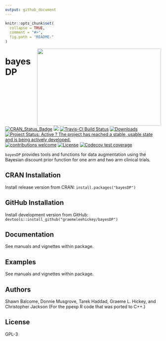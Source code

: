 ```yaml
---
output: github_document
---
```


<!-- README.md is generated from README.Rmd. Please edit that file -->

```r
knitr::opts_chunk$set(
  collapse = TRUE,
  comment = "#>",
  fig.path = "README-"
)
```

<img src="bayesDP-logo.png" width = "400" height = "250" align="right" />


# bayesDP

[![CRAN_Status_Badge](http://www.r-pkg.org/badges/version/bayesDP)](https://CRAN.R-project.org/package=bayesDP)
[![](http://cranlogs.r-pkg.org/badges/bayesDP)](https://CRAN.R-project.org/package=bayesDP)
[![Travis-CI Build
Status](https://travis-ci.org/graemeleehickey/bayesDP.svg?branch=master)](https://travis-ci.org/graemeleehickey/bayesDP)
[![Downloads](http://cranlogs.r-pkg.org/badges/bayesDP?color=brightgreen)](http://www.r-pkg.org/pkg/bayesDP)
[![Project Status: Active ? The project has reached a stable, usable state and
is being actively
developed.](http://www.repostatus.org/badges/latest/active.svg)](http://www.repostatus.org/#active)
[![contributions
welcome](https://img.shields.io/badge/contributions-welcome-brightgreen.svg?style=flat)](https://github.com/graemeleehickey/bayesDP/issues)
[![License](https://img.shields.io/badge/license-GPL%20%28%3E=%203%29-brightgreen.svg?style=flat)](http://www.gnu.org/licenses/gpl-3.0.html)
[![Codecov test coverage](https://codecov.io/gh/graemeleehickey/bayesDP/branch/master/graph/badge.svg)](https://codecov.io/gh/graemeleehickey/bayesDP?branch=master)

`bayesDP` provides tools and functions for data augmentation using the Bayesian discount prior function for one
arm and two arm clinical trials.

## CRAN Installation

Install release version from CRAN: `install.packages("bayesDP")`

## GitHub Installation

Install development version from GitHub:
`devtools::install_github("graemeleehickey/bayesDP")`

## Documentation

See manuals and vignettes within package.

## Examples

See manuals and vignettes within package.

## Authors

Shawn Balcome, Donnie Musgrove, Tarek Haddad, Graeme L. Hickey, and Christopher
Jackson (For the ppexp R code that was ported to C++.)

## License

GPL-3
